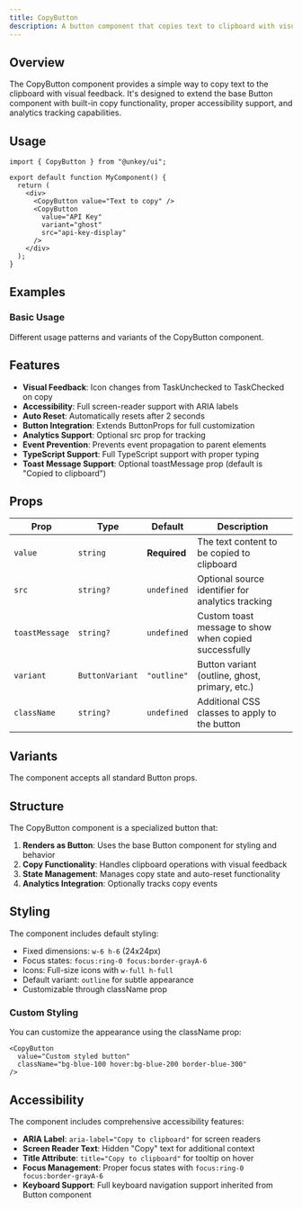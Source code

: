 ```yaml
---
title: CopyButton
description: A button component that copies text to clipboard with visual feedback and accessibility features for enhanced user experience.
---
```


## Overview

The CopyButton component provides a simple way to copy text to the clipboard with visual feedback. It's designed to extend the base Button component with built-in copy functionality, proper accessibility support, and analytics tracking capabilities.

## Usage

```tsx
import { CopyButton } from "@unkey/ui";

export default function MyComponent() {
  return (
    <div>
      <CopyButton value="Text to copy" />
      <CopyButton 
        value="API Key" 
        variant="ghost" 
        src="api-key-display" 
      />
    </div>
  );
}
```

## Examples

### Basic Usage
Different usage patterns and variants of the CopyButton component.

<Default />

## Features

- **Visual Feedback**: Icon changes from TaskUnchecked to TaskChecked on copy
- **Accessibility**: Full screen-reader support with ARIA labels
- **Auto Reset**: Automatically resets after 2 seconds
- **Button Integration**: Extends ButtonProps for full customization
- **Analytics Support**: Optional src prop for tracking
- **Event Prevention**: Prevents event propagation to parent elements
- **TypeScript Support**: Full TypeScript support with proper typing
- **Toast Message Support**: Optional toastMessage prop (default is "Copied to clipboard")

## Props

| Prop | Type | Default | Description |
|------|------|---------|-------------|
| `value` | `string` | **Required** | The text content to be copied to clipboard |
| `src` | `string?` | `undefined` | Optional source identifier for analytics tracking |
| `toastMessage` | `string?` | `undefined` | Custom toast message to show when copied successfully |
| `variant` | `ButtonVariant` | `"outline"` | Button variant (outline, ghost, primary, etc.) |
| `className` | `string?` | `undefined` | Additional CSS classes to apply to the button |



## Variants
The component accepts all standard Button props.

## Structure

The CopyButton component is a specialized button that:

1. **Renders as Button**: Uses the base Button component for styling and behavior
2. **Copy Functionality**: Handles clipboard operations with visual feedback
3. **State Management**: Manages copy state and auto-reset functionality
4. **Analytics Integration**: Optionally tracks copy events

## Styling

The component includes default styling:

- Fixed dimensions: `w-6 h-6` (24x24px)
- Focus states: `focus:ring-0 focus:border-grayA-6`
- Icons: Full-size icons with `w-full h-full`
- Default variant: `outline` for subtle appearance
- Customizable through className prop

### Custom Styling

You can customize the appearance using the className prop:

```tsx
<CopyButton
  value="Custom styled button"
  className="bg-blue-100 hover:bg-blue-200 border-blue-300"
/>
```

## Accessibility

The component includes comprehensive accessibility features:

- **ARIA Label**: `aria-label="Copy to clipboard"` for screen readers
- **Screen Reader Text**: Hidden "Copy" text for additional context
- **Title Attribute**: `title="Copy to clipboard"` for tooltip on hover
- **Focus Management**: Proper focus states with `focus:ring-0 focus:border-grayA-6`
- **Keyboard Support**: Full keyboard navigation support inherited from Button component